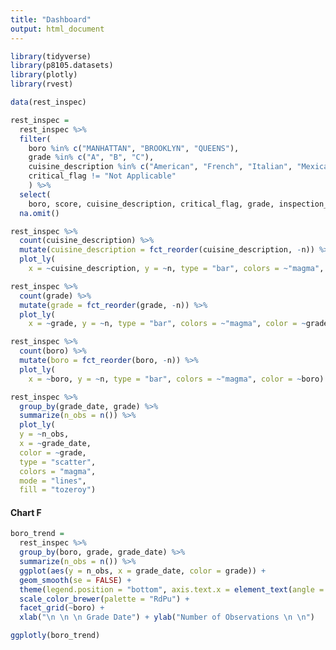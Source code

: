 ```yaml
---
title: "Dashboard"
output: html_document
---
```


```r
library(tidyverse)
library(p8105.datasets)
library(plotly)
library(rvest)
```

```r
data(rest_inspec)

rest_inspec = 
  rest_inspec %>% 
  filter(
    boro %in% c("MANHATTAN", "BROOKLYN", "QUEENS"),
    grade %in% c("A", "B", "C"),
    cuisine_description %in% c("American", "French", "Italian", "Mexican", "Pakistani", "Korean", "Middle Eastern", "Russian", "Thai", "Turkish", "Indian", "Indonesian", "Japanese", "Chinese", "Ethiopian"), 
    critical_flag != "Not Applicable"
    ) %>% 
  select(  
    boro, score, cuisine_description, critical_flag, grade, inspection_type, grade_date) %>% 
  na.omit()
```

```r
rest_inspec %>% 
  count(cuisine_description) %>% 
  mutate(cuisine_description = fct_reorder(cuisine_description, -n)) %>% 
  plot_ly(
    x = ~cuisine_description, y = ~n, type = "bar", colors = ~"magma", color = ~cuisine_description) 
```

```r
rest_inspec %>% 
  count(grade) %>% 
  mutate(grade = fct_reorder(grade, -n)) %>% 
  plot_ly(
    x = ~grade, y = ~n, type = "bar", colors = ~"magma", color = ~grade) 
```

```r
rest_inspec %>% 
  count(boro) %>% 
  mutate(boro = fct_reorder(boro, -n)) %>% 
  plot_ly(
    x = ~boro, y = ~n, type = "bar", colors = ~"magma", color = ~boro) 
```


```r
rest_inspec %>% 
  group_by(grade_date, grade) %>% 
  summarize(n_obs = n()) %>% 
  plot_ly(
  y = ~n_obs,
  x = ~grade_date,
  color = ~grade,
  type = "scatter",
  colors = "magma", 
  mode = "lines",
  fill = "tozeroy")

```

#### Chart F

```r
boro_trend = 
  rest_inspec %>% 
  group_by(boro, grade, grade_date) %>% 
  summarize(n_obs = n()) %>% 
  ggplot(aes(y = n_obs, x = grade_date, color = grade)) + 
  geom_smooth(se = FALSE) + 
  theme(legend.position = "bottom", axis.text.x = element_text(angle = 90, hjust = 1)) + 
  scale_color_brewer(palette = "RdPu") +
  facet_grid(~boro) +
  xlab("\n \n \n Grade Date") + ylab("Number of Observations \n \n")

ggplotly(boro_trend)
```
